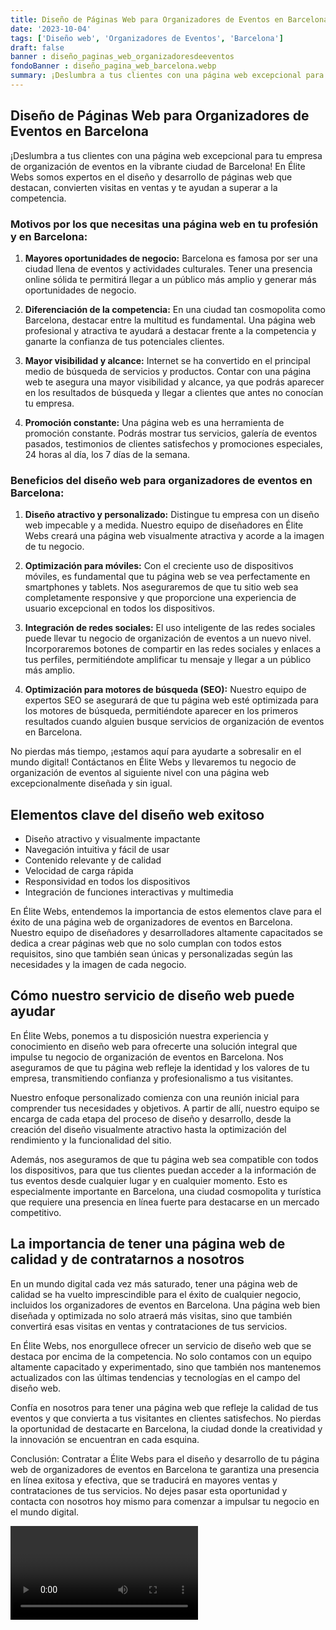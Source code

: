 ```yaml
---
title: Diseño de Páginas Web para Organizadores de Eventos en Barcelona
date: '2023-10-04'
tags: ['Diseño web', 'Organizadores de Eventos', 'Barcelona']
draft: false
banner : diseño_paginas_web_organizadoresdeeventos
fondoBanner : diseño_pagina_web_barcelona.webp
summary: ¡Deslumbra a tus clientes con una página web excepcional para tu empresa de organización de eventos en la vibrante ciudad de Barcelona! En Élite Webs somos expertos en el diseño y desarrollo de páginas web que destacan, convierten visitas en ventas y te ayudan a superar a la competencia.
---
```


## Diseño de Páginas Web para Organizadores de Eventos en Barcelona

¡Deslumbra a tus clientes con una página web excepcional para tu empresa de organización de eventos en la vibrante ciudad de Barcelona! En Élite Webs somos expertos en el diseño y desarrollo de páginas web que destacan, convierten visitas en ventas y te ayudan a superar a la competencia.

### Motivos por los que necesitas una página web en tu profesión y en Barcelona:

1. **Mayores oportunidades de negocio:** Barcelona es famosa por ser una ciudad llena de eventos y actividades culturales. Tener una presencia online sólida te permitirá llegar a un público más amplio y generar más oportunidades de negocio.

2. **Diferenciación de la competencia:** En una ciudad tan cosmopolita como Barcelona, destacar entre la multitud es fundamental. Una página web profesional y atractiva te ayudará a destacar frente a la competencia y ganarte la confianza de tus potenciales clientes.

3. **Mayor visibilidad y alcance:** Internet se ha convertido en el principal medio de búsqueda de servicios y productos. Contar con una página web te asegura una mayor visibilidad y alcance, ya que podrás aparecer en los resultados de búsqueda y llegar a clientes que antes no conocían tu empresa.

4. **Promoción constante:** Una página web es una herramienta de promoción constante. Podrás mostrar tus servicios, galería de eventos pasados, testimonios de clientes satisfechos y promociones especiales, 24 horas al día, los 7 días de la semana.

### Beneficios del diseño web para organizadores de eventos en Barcelona:

1. **Diseño atractivo y personalizado:** Distingue tu empresa con un diseño web impecable y a medida. Nuestro equipo de diseñadores en Élite Webs creará una página web visualmente atractiva y acorde a la imagen de tu negocio.

2. **Optimización para móviles:** Con el creciente uso de dispositivos móviles, es fundamental que tu página web se vea perfectamente en smartphones y tablets. Nos aseguraremos de que tu sitio web sea completamente responsive y que proporcione una experiencia de usuario excepcional en todos los dispositivos.

3. **Integración de redes sociales:** El uso inteligente de las redes sociales puede llevar tu negocio de organización de eventos a un nuevo nivel. Incorporaremos botones de compartir en las redes sociales y enlaces a tus perfiles, permitiéndote amplificar tu mensaje y llegar a un público más amplio.

4. **Optimización para motores de búsqueda (SEO):** Nuestro equipo de expertos SEO se asegurará de que tu página web esté optimizada para los motores de búsqueda, permitiéndote aparecer en los primeros resultados cuando alguien busque servicios de organización de eventos en Barcelona.

No pierdas más tiempo, ¡estamos aquí para ayudarte a sobresalir en el mundo digital! Contáctanos en Élite Webs y llevaremos tu negocio de organización de eventos al siguiente nivel con una página web excepcionalmente diseñada y sin igual.

<GifSeo />

<Cta />

## Elementos clave del diseño web exitoso

- Diseño atractivo y visualmente impactante
- Navegación intuitiva y fácil de usar
- Contenido relevante y de calidad
- Velocidad de carga rápida
- Responsividad en todos los dispositivos
- Integración de funciones interactivas y multimedia

En Élite Webs, entendemos la importancia de estos elementos clave para el éxito de una página web de organizadores de eventos en Barcelona. Nuestro equipo de diseñadores y desarrolladores altamente capacitados se dedica a crear páginas web que no solo cumplan con todos estos requisitos, sino que también sean únicas y personalizadas según las necesidades y la imagen de cada negocio.

## Cómo nuestro servicio de diseño web puede ayudar

En Élite Webs, ponemos a tu disposición nuestra experiencia y conocimiento en diseño web para ofrecerte una solución integral que impulse tu negocio de organización de eventos en Barcelona. Nos aseguramos de que tu página web refleje la identidad y los valores de tu empresa, transmitiendo confianza y profesionalismo a tus visitantes.

Nuestro enfoque personalizado comienza con una reunión inicial para comprender tus necesidades y objetivos. A partir de allí, nuestro equipo se encarga de cada etapa del proceso de diseño y desarrollo, desde la creación del diseño visualmente atractivo hasta la optimización del rendimiento y la funcionalidad del sitio.

Además, nos aseguramos de que tu página web sea compatible con todos los dispositivos, para que tus clientes puedan acceder a la información de tus eventos desde cualquier lugar y en cualquier momento. Esto es especialmente importante en Barcelona, una ciudad cosmopolita y turística que requiere una presencia en línea fuerte para destacarse en un mercado competitivo.

## La importancia de tener una página web de calidad y de contratarnos a nosotros

En un mundo digital cada vez más saturado, tener una página web de calidad se ha vuelto imprescindible para el éxito de cualquier negocio, incluidos los organizadores de eventos en Barcelona. Una página web bien diseñada y optimizada no solo atraerá más visitas, sino que también convertirá esas visitas en ventas y contrataciones de tus servicios.

En Élite Webs, nos enorgullece ofrecer un servicio de diseño web que se destaca por encima de la competencia. No solo contamos con un equipo altamente capacitado y experimentado, sino que también nos mantenemos actualizados con las últimas tendencias y tecnologías en el campo del diseño web.

Confía en nosotros para tener una página web que refleje la calidad de tus eventos y que convierta a tus visitantes en clientes satisfechos. No pierdas la oportunidad de destacarte en Barcelona, la ciudad donde la creatividad y la innovación se encuentran en cada esquina.

Conclusión: Contratar a Élite Webs para el diseño y desarrollo de tu página web de organizadores de eventos en Barcelona te garantiza una presencia en línea exitosa y efectiva, que se traducirá en mayores ventas y contrataciones de tus servicios. No dejes pasar esta oportunidad y contacta con nosotros hoy mismo para comenzar a impulsar tu negocio en el mundo digital.

<Video />

<CtaBot job='Organizadores de Eventos' city='Barcelona'/>

<Gmaps query='Barcelona+españa+maps' />